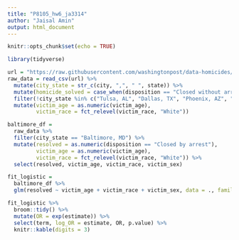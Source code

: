 ```yaml
---
title: "P8105_hw6_ja3314"
author: "Jaisal Amin"
output: html_document
---
```


```r
knitr::opts_chunk$set(echo = TRUE)

library(tidyverse)
```

```r
url = "https://raw.githubusercontent.com/washingtonpost/data-homicides/master/homicide-data.csv"
raw_data = read_csv(url) %>% 
  mutate(city_state = str_c(city, ",", " ", state)) %>% 
  mutate(homicide_solved = case_when(disposition == "Closed without arrest" | disposition == "Open/No arrest" ~ "unresolved", disposition == "Closed by arrest" ~ "resolved")) %>% 
  filter(!city_state %in% c("Tulsa, AL", "Dallas, TX", "Phoenix, AZ", "Kansas City, MO")) %>% 
  mutate(victim_age = as.numeric(victim_age),
         victim_race = fct_relevel(victim_race, "White"))

```


```r
baltimore_df = 
  raw_data %>% 
  filter(city_state == "Baltimore, MD") %>% 
  mutate(resolved = as.numeric(disposition == "Closed by arrest"),
         victim_age = as.numeric(victim_age),
         victim_race = fct_relevel(victim_race, "White")) %>% 
  select(resolved, victim_age, victim_race, victim_sex)

fit_logistic = 
  baltimore_df %>% 
  glm(resolved ~ victim_age + victim_race + victim_sex, data = ., family = binomial())

fit_logistic %>% 
  broom::tidy() %>% 
  mutate(OR = exp(estimate)) %>%
  select(term, log_OR = estimate, OR, p.value) %>% 
  knitr::kable(digits = 3)
```


